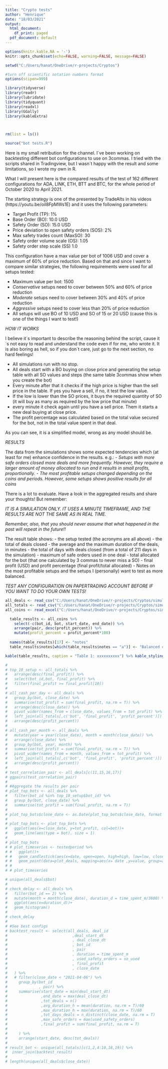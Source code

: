 ---
title: "Crypto tests"
author: "Henrique"
date: "18/03/2021"
output:
  html_document:
    df_print: paged
  pdf_document: default
---

```{r setup, include=FALSE}
options(knitr.kable.NA = '-')
knitr::opts_chunk$set(echo=FALSE, warning=FALSE, message=FALSE)

setwd("C:/Users/hanat/OneDrive/r-projects/Cryptos")

#turn off scientific notation numbers format
options(scipen=999)

library(tidyverse)
library(readr)
library(lubridate)
library(tidyquant)
library(readxl)
library(GGally)
library(kableExtra)
							


rm(list = ls())

source("bot tests.R")

```

Here is my small retribution for the channel. I´ve been working on backtesting different bot configurations to use on 3commas. I tried with the scripts shared in Tradingview, but I wasn´t happy with the result and some limitations, so I wrote my own in R.

What I will present here is the compared results of the test of 162 different configurations for ADA, LINK, ETH, BTT and BTC, for the whole period of October 2020 to April 2021.

The starting strategy is one of the presented by TradeAlts in his videos (https://youtu.be/oil8FpMWs1E) and it uses the following parameters:

- Target Profit (TP): 1%
- Base Order (BO): 10.0 USD
- Safety Order (SO): 15.0 USD
- Price deviation to open safety orders (SOS): 2%
- Max safety trades count (MaxSO): 30
- Safety order volume scale (OS): 1.05
- Safety order step scale (SS) 1.0

This configuration have a max value per bot of 1006 USD and cover a maximum of 60% of price reduction. Based on that and since I want to compare similar strategies, the following requirements were used for all setups tested:

- Maximum value per bot: 1500
- *Conservative* setups need to cover between 50% and 60% of price reduction
- *Moderate* setups need to cover between 30% and 40% of price reduction
- *Aggressive* setups need to cover less than 20% of price reduction
- All setups will use BO of 10 USD and SO of 15 or 20 USD (cause this is one of the things I want to test!) 

*HOW IT WORKS*

I believe it´s important to describe the reasoning behind the script, cause it´s not easy to read and understand the code even if for me, who wrote it. It is also boring as hell, so if you don´t care, just go to the next section, no hard feelings!

- All simulations run with no stop.
- All deals start with a BO buying on close price and generating the setup table with all SO values and steps (the same table 3commas show when you create the bot)
- Every minute after that it checks if the high price is higher than the sell price in the table. If yes you have a sell, if no, it test the low value.
- If the low is lower than the SO prices, it buys the required quantity of SO (it will buy as many as required by the low price that minute)
- every minute it check again until you have a sell price. Them it starts a new deal buying at close price.
- The profit percentage was calculated based on the total value secured for the bot, not in the total value spent in that deal.

As you can see, it is a simplified model, wrong as any model should be.

*RESULTS*

The data from the simulations shows some expected tendencies which (at least for me) enhance confidence in the results. e.g.: 
- _Setups with more safe orders closed more deals and more frequently. However, they require a larger amount of money allocated to run and it results in small profits, proportionally._
- _The most profitable setups changed depending on the coins and periods. However, some setups shows positive results for all coins_

There is a lot to evaluate. Have a look in the aggregated results and share your thoughts! But remember:

*IT IS A SIMULATION ONLY. IT USES A MINUTE TIMEFRAME, AND THE RESULTS ARE NOT THE SAME AS IN REAL TIME.*

*Remember, also, that you should never assume that what happened in the past will repeat in the future!!*

The result table shows:
- the setup tested (the acronyms are all above)
- the total of deals closed
- the average and the maximum duration of the deals, in minutes
- the total of days with deals closed (from a total of 211 days in the simulation)
- maximum of safe orders used in one deal
- total allocated for the bot (that one calculated by 3 commas to never miss a SO)
- final profit (USD) and profit percentage (final profit/total allocated)
- Notes on the most profitable setups and the setups I (personally) want to test as more balanced.

*TEST ANY CONFIGURATION ON PAPERTRADING ACCOUNT BEFORE IF YOU WANT TO DO YOUR OWN TESTS!*

```{r results='asis'}

all_deals <- read_csv("C:/Users/hanat/OneDrive/r-projects/Cryptos/simulations/2017-10-all_deals_BTC.csv")
all_totals <- read_csv("C:/Users/hanat/OneDrive/r-projects/Cryptos/simulations/2017-10-all_totals_BTC.csv")
all_coins <- read_excel("C:/Users/hanat/OneDrive/r-projects/Cryptos/simulations/Compare_Setups_All Coins.xlsx")

  table_results <- all_coins %>% 
    select(-c(bot_id, bot, start_date, end_date)) %>% 
    arrange(pair, desc(profit_percent)) %>% 
    mutate(profit_percent = profit_percent*100)
  
  names(table_results)[17] <- "notes"
  table_results$notes[which(table_results$notes == "a")] <- "Balanced configuration"

kable(table_results, caption = "Table 1: xxxxxxxxxx") %>% kable_styling("striped", full_width = F) %>% row_spec(0)

```

```{r results='asis'}
# 
# top_10_setup <- all_totals %>%
#   arrange(desc(final_profit)) %>% 
#   select(bot_id,bot, final_profit) %>% 
#   filter(final_profit >= final_profit[10])
# 
# all_cash_per_day <- all_deals %>% 
#   group_by(bot, close_date) %>% 
#   summarise(tot_profit = sum(final_profit, na.rm = T)) %>% 
#   arrange(desc(close_date)) %>% 
#   pivot_wider(names_from = close_date, values_from = tot_profit) %>% 
#   left_join(all_totals[,c('bot', 'final_profit', 'profit_percent')]) %>% 
#   arrange(desc(profit_percent))
# 
# all_cash_per_month <- all_deals %>% 
#   mutate(year = year(close_date), month = month(close_date)) %>% 
#   arrange(close_date) %>% 
#   group_by(bot, year, month) %>% 
#   summarise(tot_profit = sum(final_profit, na.rm = T)) %>% 
#   pivot_wider(names_from = month, values_from = tot_profit) %>% 
#   left_join(all_totals[,c('bot', 'final_profit', 'profit_percent')]) %>% 
#   arrange(desc(profit_percent))
#   
# test_correlation_pair <- all_deals[c(11,15,16,17)]
# ggpairs(test_correlation_pair)
# 
# #Aggregate the results per pair
# plot_top_bots <- all_deals %>% 
#   filter(bot_id %in% top_10_setup$bot_id) %>% 
#   group_by(bot, close_date) %>% 
#   summarise(tot_profit = sum(final_profit, na.rm = T))
# 
# plot_top_bots$close_date <- as.Date(plot_top_bots$close_date, format = c("%d/%m/%Y"))
# 
# plot_top_bots <- plot_top_bots %>% 
#   ggplot(aes(x=close_date, y=tot_profit, col=bot))+
#   geom_line(aes(type = bot), size = 1)
# 
# plot_top_bots
# # plot_timeseries <- testedperiod %>% 
# #   ggplot()+
# #   geom_candlestick(aes(x=date, open=open, high=high, low=low, close=close))+
# #   geom_point(data=plot_deals, mapping=aes(x= date ,y=value, group=action, col=action))
# # 
# # plot_timeseries

```


```{r tests, results='asis'}

# unique(all_deals$bot)
# 
# check_delay <- all_deals %>% 
#   filter(bot_id == 2) %>% 
#   mutate(month = month(close_date), duration_d = time_spent_m/3600) %>% 
#   ggplot(aes(x=duration_d))+
#   geom_histogram()
# 
# check_delay
# 
# #See best configs 
# backtest_result <- select(all_deals, deal_id
#                             ,deal_start_dt
#                             , deal_close_dt
#                             , bot_id
#                             , pair
#                             , duration = time_spent_m
#                             , used_safety_orders = so_used
#                             , final_profit
#                             , close_date
#   ) %>% 
#   # filter(close_date < "2021-04-06") %>% 
#     group_by(bot_id
#              , pair) %>%
#     summarise(start_date = min(deal_start_dt)
#               ,end_date = max(deal_close_dt)
#               ,tot_deals = n()
#               ,avg_duration_h = mean(duration, na.rm = T)/60
#               ,max_duration_h = max(duration, na.rm = T)/60
#               ,tot_days_deals = n_distinct(close_date, na.rm = T)
#               ,max_safe_orders = max(used_safety_orders)
#               ,final_profit = sum(final_profit, na.rm = T)
#               
#     ) %>% 
#     arrange(start_date, desc(tot_deals))
# 
# result_bot <- unique(all_totals)[c(1,2,4:10,18,19)] %>% 
#  inner_join(backtest_result)
# 
# length(unique(all_deals$close_date))

```


